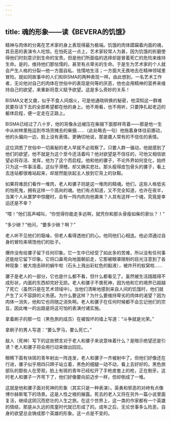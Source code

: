 ```yaml
---
---
---
```

title: 魂的形象——读《BEVERA的饥饿》
---




精神与肉体的分离在艺术家的身上表现得最为极端。饥饿的肉体蹂躏着内面的魂，其丑恶的表演令人吃惊。在怕死这一点上，艺术家较常人为甚，因为饥饿的折磨使得他们时刻意识到生命的宝贵。但是他们所面临的选择却是冒着死亡的危险来维持生命。是的，维持他们那怯懦的，甚至有点卑劣的生命。于是生为艺术家的个人就会产生人格的分裂—他一方面自私、怯懦地生活；一方面大无畏地去在精神领域里冒险。就如同故事中的人们和BISMA的两种表现一样。由此想到，一名艺术工作者，无论他对自己的肉体在世俗中的表现是何等的厌恶，他也会用精神的营养来维持自己的欲望，来重新将意义赋予欲望。这是多么奇妙的关系！

BISMA又老又聋，似乎不食人间烟火，可是他通晓转换的秘密，他深知这一群难民要存活下去的全部希望都在他的身上。他不用看，也不用听，只要挣扎起老迈的躯体启程，便一定走在正路上。

BISMA已经过了八十岁，他的背像永远被压在柴捆下面那样弯着——那是他一生中从树林里拖运到市场货摊去的柴捆……（此处略去一句）他拖着身体往前挪动，他的头偏向一边，脸上没有表情。更确切地说，那是聋人常有的不信任的表情。

这位洞悉了世俗中一切奥秘的老人早就不必观察了。只要人群一骚动，他就感到了他们的欲望，他不就是为这个至今还活着吗？他对欲望是不信任的，可他又相信欲望必将存活、发挥，他为了这个而启程。他和他的骡子，不论外界如何变化，始终只为这一件事活着。这似乎滑稽，却又确实悲壮。那头瘦得皮包骨头的骡子，看上去连站都很难站起来，却居然能驮起主人放到它背上的驮鞍。

如果将难民们看作一堆肉，老人和骡子则是这一堆肉的精魂。他们，这些人格低劣的怕死鬼，拥有这样一个高尚的魂。他们有点知道，又不完全知道，也许在夜半，当某个人从噩梦中惊醒时，会有一阵内疚向他袭来？人具有这样一个魂，究竟是幸运还是不幸？

“喂！”他们高声喊叫，“你觉得你能走多远啊，就凭你和那头骨瘦如柴的家伙？！”

“多少磅？”他问，“要多少磅？啊？”

老人听不见他们的聒噪，但老人看得透他们的心。他同他们心相连。他必须通过自身的冒险来填饱他们的肚子。

爆炸没有给骡子留下任何印象。它一生中已经受了如此多的苦难，所以没有任何事还能给它留下印象。它将口鼻弯向地面朝前走，它那被眼罩限制的目光注意到了各种现象：被大炮击碎的蜗牛啦（石头上溅出彩虹色的黏液），被炸开的蚁窝啦……

骡子是老人的一部分，它也是什么都不看，但什么都看见了。虽然被生活践踏得不成形状，内面的东西却完好无损。老人和骡子不畏死神，因为他和它的境界已超越了死亡（虽然只是在艺术领域中）。当他们清晰地感到来自人间的饥饿时，他们就产生了义不容辞的义务感。为什么要这样？为什么要维持卑劣的肉体的渴望？因为肉体一消失，他和它也将随之消失啊。老人和骡子在任何时候都不会忘记他们的宗旨，因此唯一的出路是将这可怕的表演付诸实施。

拿着刷子的那一位（黑色旅的成员）在被毁坏的墙上写道：“斗争就是光荣。”

拿刷子的男人写道：“要么罗马，要么死亡。”

敌人（死神）写下的这些预言对于老人和骡子来说意味着什么？是暗示绝望还是引诱？老人和骡子将会用行动来做出回应。

眼睛下面有块斑的青年射出一阵连发，老人和骡子一齐被射中了。但他们好像还在行进，骡子似乎用四只蹄子站立着，黑色的细腿一动不动，看上去好好的。黑色旅部队的那些人在旁观，脸上有斑的青年已经松开了手枪皮套上的枪，正在剔牙。这时老人和骡子一齐弯下了，他们好像要向前迈步一样，但却倒成了一堆。

这就是他和骡子面对死神的形象（其实只是一种表演）。英勇和邪恶的对峙有点像博尔赫斯笔下的场景。这是人性之根的展露。死去的老人又将在另外一篇小说里面复活，继续这阴沉而悲壮的人生之旅。在这个世界上，这一类的作家都有一个英雄的情结，那是从久远的孩童时代就已形成了的。成年之后，无论世事多么险恶，自身的欲望总会铸成那个英雄的形象。这一点是不变的。